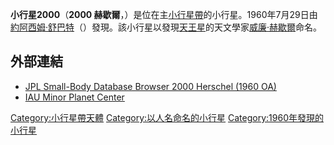 {{Infobox planet
|width           = 25em
|background      = #FFFFC0 |
 name=2000 Herschel
 | discoverer=[[約阿西姆·舒巴特|約阿西姆·舒巴特]]
 | discovered=1960年7月29日
 | alt_names=1934 NX; 1960 OA
 | named_after = [[威廉·赫歇爾|威廉·赫歇爾]]
 | mp_category=[[小行星帶|小行星帶]]
 | epoch=June 14, 2006 ([[儒略日|JD]] 2453900.5)
 | semimajor=356.304 [[Giga|G]]m (2.382 [[天文單位|AU]])
 | perihelion=250.427 Gm (1.674 AU)
 | aphelion=462.181 Gm (3.089 AU)
 | eccentricity=0.297
 | period=1342.584 [[日|d]] (3.68 [[儒略年|a]])
 | inclination=22.747[[角度|°]]
 | asc_node=292.211°
 | arg_peri=129.765°
 | mean_anomaly=113.391°
 | avg_speed=18.87 km/[[second|s]]
 | dimensions=? km
 | mass=?{{E|?}} [[公斤|kg]]
 | density=? g/[[立方公分|cm³]]
 | surface_grav=? m/s²
 | escape_velocity=? km/s
 | rotation=? d
 | spectral_type=?
 | abs_magnitude=11.25
 | albedo=0.10?
 | single_temperature=~180 [[kelvin|K]]}}
'''小行星2000'''（'''2000 赫歇爾'''，{{lang|en|'''2000 Herschel'''}}）是位在主[[小行星帶|小行星帶]]的小行星。1960年7月29日由[[約阿西姆·舒巴特|約阿西姆·舒巴特]]（{{lang|en|Joachim Schubart}}）發現。該小行星以發現[[天王星|天王星]]的天文學家[[威廉·赫歇爾|威廉·赫歇爾]]命名。

==外部連結==
* [http://ssd.jpl.nasa.gov/sbdb.cgi?sstr=2000 JPL Small-Body Database Browser 2000 Herschel (1960 OA)] {{Wayback|url=http://ssd.jpl.nasa.gov/sbdb.cgi?sstr=2000 |date=20210126133055 }}
* [http://www.minorplanetcenter.org/iau/MPCORB.html IAU Minor Planet Center] {{WebCite|url=https://www.webcitation.org/6UuqQ0O8M?url=http://www.minorplanetcenter.org/iau/MPCORB.html |date=20141218155148 |dateformat=iso }}

{{Minor Planet Number|[[小行星1999|1999 Hirayama]]|[[小行星2001|2001 Einstein]]}}
{{小天體}}
{{小行星小作品}}

{{DEFAULTSORT:Herschel}}
[[Category:小行星帶天體|Category:小行星帶天體]]
[[Category:以人名命名的小行星|Category:以人名命名的小行星]]
[[Category:1960年發現的小行星|Category:1960年發現的小行星]]